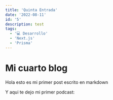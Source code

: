 ```yaml
---
title: 'Quinta Entrada'
date: '2022-08-11'
id: '5'
description: test
tags:
  - '💻 Desarrollo'
  - 'Next.js'
  - 'Prisma'
---
```


# Mi cuarto blog

Hola esto es mi primer post escrito en markdown

Y aqui te dejo mi primer podcast:

<Podcast episode="7qOQJLZ6IqFdRzUt8pOSCf" />